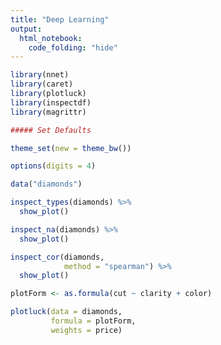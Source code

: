 ```yaml
---
title: "Deep Learning"
output: 
  html_notebook:
    code_folding: "hide"
---
```



```r

library(nnet)
library(caret)
library(plotluck)
library(inspectdf)
library(magrittr)

##### Set Defaults

theme_set(new = theme_bw())

options(digits = 4)

```

```r
data("diamonds")

```

```r

inspect_types(diamonds) %>% 
  show_plot()

inspect_na(diamonds) %>% 
  show_plot()

inspect_cor(diamonds,
            method = "spearman") %>% 
  show_plot()

```

```r

plotForm <- as.formula(cut ~ clarity + color)

plotluck(data = diamonds,
         formula = plotForm,
         weights = price)

```